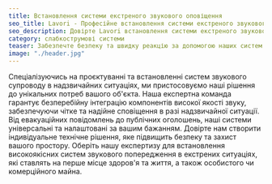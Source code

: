 ```yaml
---
title: Встановлення системи екстреного звукового оповіщення
seo_title: Lavori - Професійне встановлення системи екстреного звукового оповіщення
seo_description: Довірте Lavori встановлення системи екстреного звукового оповіщення. Ми пропонуємо безпечні та ефективні рішення для своєчасної евакуації та комунікації у випадку надзвичайної ситуації. Ми захистимо ваше середовище за допомогою сучасних технологій звукового попередження.
category: слабкострумові системи
teaser: Забезпечте безпеку та швидку реакцію за допомогою наших систем звукового супроводу в надзвичайних ситуаціях. Наша компанія працює над впровадженням передових технологій для швидкої та ефективної комунікації в критичних ситуаціях. 
image: "./header.jpg"
---
```

<p>
Спеціалізуючись на проєктуванні та встановленні систем звукового супроводу в надзвичайних ситуаціях, ми пристосовуємо наші рішення до унікальних потреб вашого об'єкта. Наша експертна команда гарантує безперебійну інтеграцію компонентів високої якості звуку, забезпечуючи чітке та надійне сповіщення в разі надзвичайної ситуації. Від евакуаційних повідомлень до публічних оголошень, наші системи універсальні та налаштовані за вашим бажанням. Довірте нам створити індивідуальне технічне рішення, яке підвищить безпеку та захист вашого простору. Оберіть нашу експертизу для встановлення високоякісних систем звукового попередження в екстрених ситуаціях, які ставлять на перше місце здоров'я та життя, а також особистого чи комерційного майна.
</p>